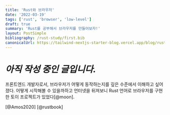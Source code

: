 ```yaml
---
title: 'Rust와 브라우저'
date: '2022-03-19'
tags: ['rust', 'browser', 'low-level']
draft: true
summary: 'Rust를 공부해서 브라우저를 만들어보자!'
layout: PostSimple
bibliography: /rust-study/first.bib
canonicalUrl: https://tailwind-nextjs-starter-blog.vercel.app/blog/rust/
---
```


# _아직 작성 중인 글입니다._

프론트엔드 개발자로서, 브라우저가 어떻게 동작하는지를 깊은 수준에서 이해하고 싶어졌다.
어떻게 시작해볼 수 있을까하고 언터넷을 뒤져보니 Rust 언어로 브라우저를 구현한 토이 프로젝트가 있었다[@moon].

[@Amos2020]
[@rustbook]
